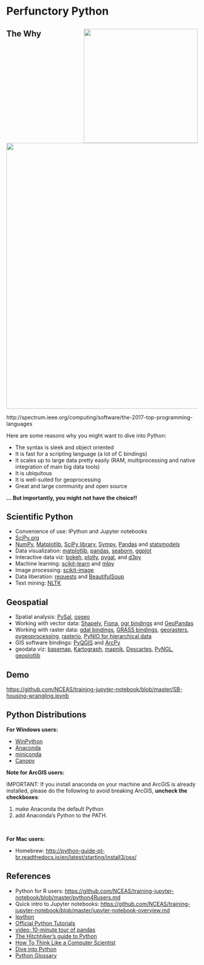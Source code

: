 # Perfunctory Python

## The Why <img style="float: right;width: 300px;" src="images/python.png">

<img style="align: Left;width: 700px;" src="images/IEEE_spectrum.png">

http://spectrum.ieee.org/computing/software/the-2017-top-programming-languages


Here are some reasons why you might want to dive into Python:

- The syntax is sleek and object oriented
- It is fast for a scripting language (a lot of C bindings)
- It scales up to large data pretty easily (RAM, multiprocessing and native integration of main big data tools)
- It is ubiquitous
- It is well-suited for geoprocessing
- Great and large community and open source


**... But importantly, you might not have the choice!!**


## Scientific Python

- Convenience of use: IPython and Jupyter notebooks
- [SciPy.org](http://scipy.org)
- [NumPy](http://www.numpy.org), [Matplotlib](http://matplotlib.org), [SciPy library](http://scipy.org/scipylib/index.html), [Sympy](http://sympy.org/en/index.html), [Pandas](http://pandas.pydata.org) and [statsmodels](http://www.statsmodels.org/stable/index.html)
- Data visualization: [matplotlib](https://matplotlib.org/), [pandas](http://pandas.pydata.org/), [seaborn](https://seaborn.pydata.org/), [ggplot](http://ggplot.yhathq.com/)
- Interactive data viz: [bokeh](http://bokeh.pydata.org/en/latest/docs/gallery.html), [plotly](https://plot.ly/python/), [pygal](http://www.pygal.org/en/stable/), and [d3py](https://github.com/mikedewar/d3py) 
- Machine learning: [scikit-learn](http://scikit-learn.org/stable/) and [mlpy](http://mlpy.sourceforge.net/)
- Image processing: [scikit-image](http://scikit-image.org/)
- Data liberation: [requests](http://docs.python-requests.org/en/latest/) and [BeautifulSoup](https://www.crummy.com/software/BeautifulSoup/bs4/doc/)
- Text mining: [NLTK](http://www.nltk.org/)


## Geospatial

- Spatial analysis: [PySal](http://pysal.readthedocs.io/en/latest/), [osgeo](https://wiki.osgeo.org/wiki/OSGeo_Python_Library)
- Working with vector data: [Shapely](http://toblerity.org/shapely/project.html), [Fiona](https://pypi.python.org/pypi/Fiona), [ogr bindings](https://pcjericks.github.io/py-gdalogr-cookbook/) and [GeoPandas](http://geopandas.org/)
- Working with raster data: [gdal bindings](http://trac.osgeo.org/gdal/wiki/GdalOgrInPython), [GRASS bindings](https://grasswiki.osgeo.org/wiki/GRASS_Python_Scripting_Library), [georasters](https://pypi.python.org/pypi/georasters/), [pygeoprocessing](https://pypi.python.org/pypi/pygeoprocessing), [rasterio](https://github.com/mapbox/rasterio), [PyNIO for hierarchical data](http://www.pyngl.ucar.edu/Nio.shtml) 
- GIS software bindings: [PyQGIS](http://docs.qgis.org/testing/en/docs/pyqgis_developer_cookbook/) and [ArcPy](http://pro.arcgis.com/en/pro-app/arcpy/get-started/a-quick-tour-of-arcpy.htm) 
- geodata viz: [basemap](http://matplotlib.org/basemap/), [Kartograph](http://kartograph.org/), [mapnik](http://mapnik.org/), [Descartes](https://pypi.python.org/pypi/descartes), [PyNGL](http://www.pyngl.ucar.edu/Examples/index.shtml), [geoplotlib](https://github.com/andrea-cuttone/geoplotlib)


## Demo

<https://github.com/NCEAS/training-jupyter-notebook/blob/master/SB-housing-wrangling.ipynb>


## Python Distributions

**For Windows users: **

- [WinPython](http://winpython.sourceforge.net/)
- [Anaconda](https://store.continuum.io/cshop/anaconda/)
- [miniconda](https://conda.io/miniconda.html)
- [Canopy](https://www.enthought.com/products/canopy/)

**Note for ArcGIS users:**

IMPORTANT: If you install anaconda on your machine and ArcGIS is already installed, please do the following to avoid breaking ArcGIS, **uncheck the checkboxes**:

1. make Anaconda the default Python
2. add Anaconda's Python to the PATH.

<br>

**For Mac users:**

- Homebrew: <http://python-guide-pt-br.readthedocs.io/en/latest/starting/install3/osx/> 

## References

- Python for R users: <https://github.com/NCEAS/training-jupyter-notebook/blob/master/python4Rusers.md>
- Quick intro to Jupyter notebooks: <https://github.com/NCEAS/training-jupyter-notebook/blob/master/jupyter-notebook-overview.md>
- [Ipython](http://ipython.org)
- [Official Python Tutorials](https://docs.python.org/2.7/tutorial/)
- [video: 10-minute tour of pandas](https://vimeo.com/59324550)
- [The Hitchhiker's guide to Python](http://docs.python-guide.org/en/latest/)
- [How To Think Like a Computer Scientist](http://openbookproject.net/thinkcs/python/english2e/)
-  [Dive into Python](http://www.diveintopython.net)
-  [Python Glossary](https://docs.python.org/2/glossary.html#term-generator)
